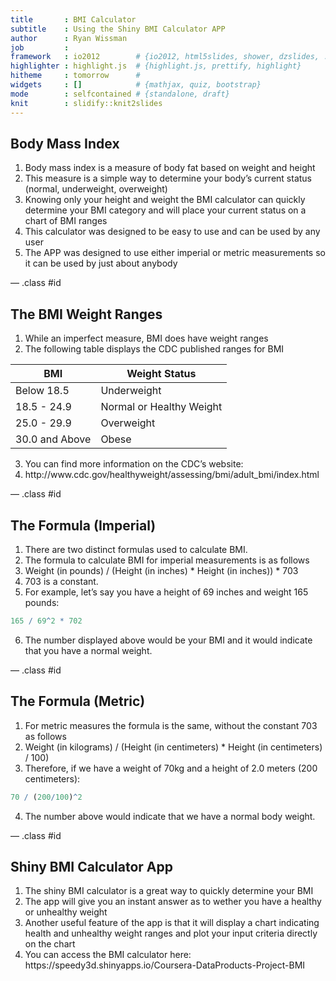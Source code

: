 ```yaml
---
title       : BMI Calculator
subtitle    : Using the Shiny BMI Calculator APP  
author      : Ryan Wissman
job         : 
framework   : io2012        # {io2012, html5slides, shower, dzslides, ...}
highlighter : highlight.js  # {highlight.js, prettify, highlight}
hitheme     : tomorrow      # 
widgets     : []            # {mathjax, quiz, bootstrap}
mode        : selfcontained # {standalone, draft}
knit        : slidify::knit2slides
---
```


## Body Mass Index

1. Body mass index is a measure of body fat based on weight and height
2. This measure is a simple way to determine your body's current status (normal, underweight, overweight)
3. Knowing only your height and weight the BMI calculator can quickly determine your BMI category and will place your current status on a chart of BMI ranges
4. This calculator was designed to be easy to use and can be used by any user
5. The APP was designed to use either imperial or metric measurements so it can be used by just about anybody

--- .class #id 

## The BMI Weight Ranges
1. While an imperfect measure, BMI does have weight ranges 
2. The following table displays the CDC published ranges for BMI

| BMI            | Weight Status            |
|----------------|--------------------------|
| Below 18.5     | Underweight              |
| 18.5 - 24.9    | Normal or Healthy Weight |
| 25.0 - 29.9    | Overweight               |
| 30.0 and Above | Obese                    |


3. You can find more information on the CDC's website:
4. http://www.cdc.gov/healthyweight/assessing/bmi/adult_bmi/index.html

--- .class #id 

## The Formula (Imperial)

1. There are two distinct formulas used to calculate BMI. 
2. The formula to calculate BMI for imperial measurements is as follows
3. Weight (in pounds) / (Height (in inches) * Height (in inches)) * 703
4. 703 is a constant. 
5. For example, let's say you have a height of 69 inches and weight 165 pounds:

```r
165 / 69^2 * 702
```

6. The number displayed above would be your BMI and it would indicate that you have a normal weight.

--- .class #id 

## The Formula (Metric)

1. For metric measures the formula is the same, without the constant 703 as follows
2. Weight (in kilograms) / (Height (in centimeters) * Height (in centimeters) / 100)
3. Therefore, if we have a weight of 70kg and a height of 2.0 meters (200 centimeters):

```r
70 / (200/100)^2
```

4. The number above would indicate that we have a normal body weight.

--- .class #id 

## Shiny BMI Calculator App

1. The shiny BMI calculator is a great way to quickly determine your BMI
2. The app will give you an instant answer as to wether you have a healthy or unhealthy weight
3. Another useful feature of the app is that it will display a chart indicating health and unhealthy weight ranges and plot your input criteria directly on the chart
4. You can access the BMI calculator here: https://speedy3d.shinyapps.io/Coursera-DataProducts-Project-BMI
